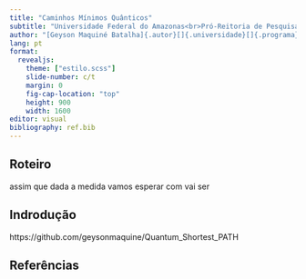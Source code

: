 ```yaml
---
title: "Caminhos Mínimos Quânticos"
subtitle: "Universidade Federal do Amazonas<br>Pró-Reitoria de Pesquisa e Pós-Graduação<br>Programa de Pós-Graduação em Informática"
author: "[Geyson Maquiné Batalha]{.autor}[]{.universidade}[]{.programa}"
lang: pt
format:
  revealjs:
    theme: ["estilo.scss"]
    slide-number: c/t
    margin: 0
    fig-cap-location: "top"
    height: 900
    width: 1600
editor: visual
bibliography: ref.bib
---
```


## Roteiro

assim que dada a medida vamos esperar com vai ser

## Indrodução
https://github.com/geysonmaquine/Quantum_Shortest_PATH

## Referências

::: {#refs}
:::


